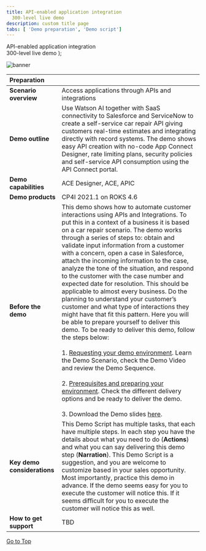 ```yaml
---
title: API-enabled application integration
  300-level live demo
description: custom title page
tabs: [ 'Demo preparation', 'Demo script']
---
```


  <span>
    API-enabled application integration <br /> 300-level live demo
  </span>
);

![banner](./images/300-integration-preparation-github-banner.jpg)

<span id="place1"></span>

| Preparation| |
| :---         | :--- |
| **Scenario overview** | Access applications through APIs and integrations |
| **Demo outline** | Use Watson AI together with SaaS connectivity to Salesforce and ServiceNow to create a self-service car repair API giving customers real-time estimates and integrating directly with record systems. The demo shows easy API creation with no-code App Connect Designer, rate limiting plans, security policies and self-service API consumption using the API Connect portal. |
| **Demo capabilities** | ACE Designer, ACE, APIC |
| **Demo products** | CP4I 2021.1 on ROKS 4.6 |
| **Before the demo** | This demo shows how to automate customer interactions using APIs and Integrations. To put this in a context of a business it is based on a car repair scenario. The demo works through a series of steps to: obtain and validate input information from a customer with a concern, open a case in Salesforce, attach the incoming information to the case, analyze the tone of the situation, and respond to the customer with the case number and expected date for resolution. This should be applicable to almost every business. Do the planning to understand your customer’s customer and what type of interactions they might have that fit this pattern. Here you will be able to prepare yourself to deliver this demo. To be ready to deliver this demo, follow the steps below:<br/><br/>1. [Requesting your demo environment](https://ibm-garage-tsa.github.io/cp4i-demohub/cp4i-on-roks/). Learn the Demo Scenario, check the Demo Video and review the Demo Sequence.<br/><br/>2. [Prerequisites and preparing your environment](https://ibm-garage-tsa.github.io/cp4i-demohub/salesdemos/carrepair-new/prepare). Check the different delivery options and be ready to deliver the demo.<br/><br/>3. Download the Demo slides [here](./slides.pptx). |
| **Key demo considerations** | This Demo Script has multiple tasks, that each have multiple steps. In each step you have the details about what you need to do (**Actions**) and what you can say delivering this demo step (**Narration**). This Demo Script is a suggestion, and you are welcome to customize based in your sales opportunity. Most importantly, practice this demo in advance. If the demo seems easy for you to execute the customer will notice this. If it seems difficult for you to execute the customer will notice this as well. |
| **How to get support** | TBD |

[Go to Top](#place1)
